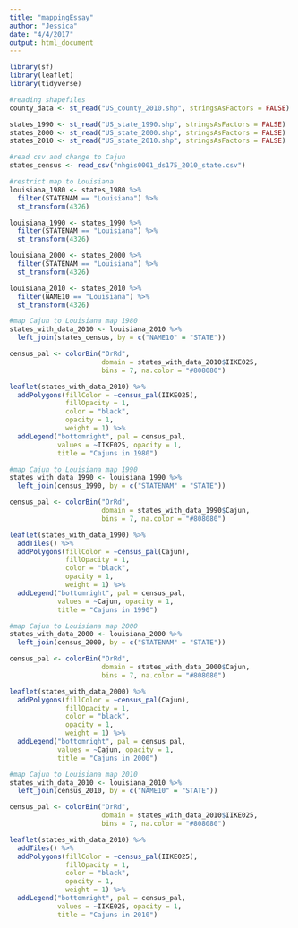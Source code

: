 ```yaml
---
title: "mappingEssay"
author: "Jessica"
date: "4/4/2017"
output: html_document
---
```


```r
library(sf)
library(leaflet)
library(tidyverse)
```

```r
#reading shapefiles
county_data <- st_read("US_county_2010.shp", stringsAsFactors = FALSE)

states_1990 <- st_read("US_state_1990.shp", stringsAsFactors = FALSE)
states_2000 <- st_read("US_state_2000.shp", stringsAsFactors = FALSE)
states_2010 <- st_read("US_state_2010.shp", stringsAsFactors = FALSE)
```

```r
#read csv and change to Cajun
states_census <- read_csv("nhgis0001_ds175_2010_state.csv")
```

```r
#restrict map to Louisiana
louisiana_1980 <- states_1980 %>% 
  filter(STATENAM == "Louisiana") %>% 
  st_transform(4326)

louisiana_1990 <- states_1990 %>% 
  filter(STATENAM == "Louisiana") %>% 
  st_transform(4326)

louisiana_2000 <- states_2000 %>% 
  filter(STATENAM == "Louisiana") %>% 
  st_transform(4326)

louisiana_2010 <- states_2010 %>% 
  filter(NAME10 == "Louisiana") %>% 
  st_transform(4326)
```

```r
#map Cajun to Louisiana map 1980
states_with_data_2010 <- louisiana_2010 %>% 
  left_join(states_census, by = c("NAME10" = "STATE"))

census_pal <- colorBin("OrRd",
                       domain = states_with_data_2010$IIKE025,
                       bins = 7, na.color = "#808080")

leaflet(states_with_data_2010) %>% 
  addPolygons(fillColor = ~census_pal(IIKE025),
              fillOpacity = 1,
              color = "black",
              opacity = 1,
              weight = 1) %>% 
  addLegend("bottomright", pal = census_pal,
            values = ~IIKE025, opacity = 1,
            title = "Cajuns in 1980")
```

```r
#map Cajun to Louisiana map 1990
states_with_data_1990 <- louisiana_1990 %>% 
  left_join(census_1990, by = c("STATENAM" = "STATE"))

census_pal <- colorBin("OrRd",
                       domain = states_with_data_1990$Cajun,
                       bins = 7, na.color = "#808080")

leaflet(states_with_data_1990) %>% 
  addTiles() %>% 
  addPolygons(fillColor = ~census_pal(Cajun),
              fillOpacity = 1,
              color = "black",
              opacity = 1,
              weight = 1) %>% 
  addLegend("bottomright", pal = census_pal,
            values = ~Cajun, opacity = 1,
            title = "Cajuns in 1990")
```

```r
#map Cajun to Louisiana map 2000
states_with_data_2000 <- louisiana_2000 %>% 
  left_join(census_2000, by = c("STATENAM" = "STATE"))

census_pal <- colorBin("OrRd",
                       domain = states_with_data_2000$Cajun,
                       bins = 7, na.color = "#808080")

leaflet(states_with_data_2000) %>% 
  addPolygons(fillColor = ~census_pal(Cajun),
              fillOpacity = 1,
              color = "black",
              opacity = 1,
              weight = 1) %>% 
  addLegend("bottomright", pal = census_pal,
            values = ~Cajun, opacity = 1,
            title = "Cajuns in 2000")
```

```r
#map Cajun to Louisiana map 2010
states_with_data_2010 <- louisiana_2010 %>% 
  left_join(census_2010, by = c("NAME10" = "STATE"))

census_pal <- colorBin("OrRd",
                       domain = states_with_data_2010$IIKE025,
                       bins = 7, na.color = "#808080")

leaflet(states_with_data_2010) %>% 
  addTiles() %>% 
  addPolygons(fillColor = ~census_pal(IIKE025),
              fillOpacity = 1,
              color = "black",
              opacity = 1,
              weight = 1) %>% 
  addLegend("bottomright", pal = census_pal,
            values = ~IIKE025, opacity = 1,
            title = "Cajuns in 2010")
```
